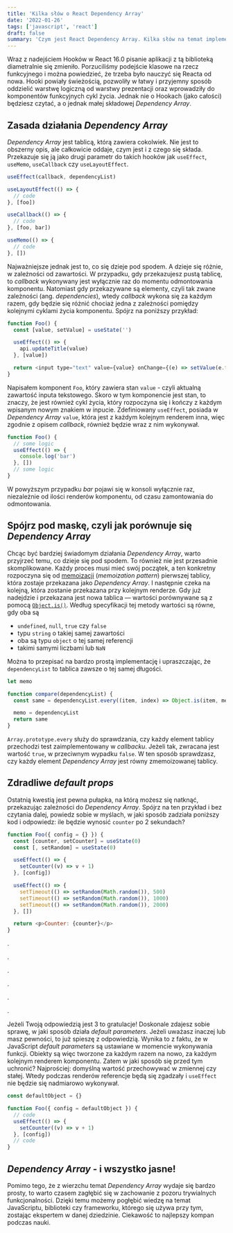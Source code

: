 ```yaml
---
title: 'Kilka słów o React Dependency Array'
date: '2022-01-26'
tags: ['javascript', 'react']
draft: false
summary: 'Czym jest React Dependency Array. Kilka słów na temat implementacji, zasady działania oraz o tym jak się przestrzeć przed nieoczywistymi błędami.'
---
```


Wraz z nadejściem Hooków w React 16.0 pisanie aplikacji z tą biblioteką diametralnie się zmieniło. Porzuciliśmy podejście klasowe na rzecz funkcyjnego i można powiedzieć, że trzeba było nauczyć się Reacta od nowa. Hooki powiały świeżością, pozwoliły w łatwy i przyjemny sposób oddzielić warstwę logiczną od warstwy prezentacji oraz wprowadziły do komponentów funkcyjnych cykl życia. Jednak nie o Hookach (jako całości) będziesz czytać, a o jednak małej składowej _Dependency Array_.

## Zasada działania _Dependency Array_

_Dependency Array_ jest tablicą, którą zawiera cokolwiek. Nie jest to obszerny opis, ale całkowicie oddaje, czym jest i z czego się składa. Przekazuje się ją jako drugi parametr do takich hooków jak `useEffect`, `useMemo`, `useCallback` czy `useLayoutEffect`.

```javascript
useEffect(callback, dependencyList)

useLayoutEffect(() => {
  // code
}, [foo])

useCallback(() => {
  // code
}, [foo, bar])

useMemo(() => {
  // code
}, [])
```

Najważniejsze jednak jest to, co się dzieje pod spodem. A dzieje się różnie, w zależności od zawartości. W przypadku, gdy przekazujesz pustą tablicę, to _callback_ wykonywany jest wyłącznie raz do momentu odmontowania komponentu. Natomiast gdy przekazywane są elementy, czyli tak zwane zależności (ang. _dependencies_), wtedy _callback_ wykona się za każdym razem, gdy będzie się różnić chociaż jedna z zależności pomiędzy kolejnymi cyklami życia komponentu. Spójrz na poniższy przykład:

```javascript
function Foo() {
  const [value, setValue] = useState('')

  useEffect(() => {
    api.updateTitle(value)
  }, [value])

  return <input type="text" value={value} onChange={(e) => setValue(e.target.value)} />
}
```

Napisałem komponent `Foo`, który zawiera stan `value` - czyli aktualną zawartość inputa tekstowego. Skoro w tym komponencie jest stan, to znaczy, że jest również cykl życia, który rozpoczyna się i kończy z każdym wpisanym nowym znakiem w inpucie. Zdefiniowany `useEffect`, posiada w _Dependency Array_ `value`, która jest z każdym kolejnym renderem inna, więc zgodnie z opisem _callback_, również będzie wraz z nim wykonywał.

```javascript
function Foo() {
  // some logic
  useEffect(() => {
    console.log('bar')
  }, [])
  // some logic
}
```

W powyższym przypadku _bar_ pojawi się w konsoli wyłącznie raz, niezależnie od ilości renderów komponentu, od czasu zamontowania do odmontowania.

## Spójrz pod maskę, czyli jak porównuje się _Dependency Array_

Chcąc być bardziej świadomym działania _Dependency Array_, warto przyjrzeć temu, co dzieje się pod spodem. To również nie jest przesadnie skomplikowane. Każdy proces musi mieć swój początek, a ten konkretny rozpoczyna się od [memoizacji](https://www.nafrontendzie.pl/wzorzec-memoization-javascript) (_memoization pattern_) pierwszej tablicy, która zostaje przekazana jako _Dependency Array_. I następnie czeka na kolejną, która zostanie przekazana przy kolejnym renderze. Gdy już nadejdzie i przekazana jest nowa tablica — wartości porównywane są z pomocą [`Object.is()`](https://developer.mozilla.org/en-US/docs/Web/JavaScript/Reference/Global_Objects/Object/is). Według specyfikacji tej metody wartości są równe, gdy oba są

- `undefined`, `null`, `true` czy `false`
- typu `string` o takiej samej zawartości
- oba są typu `object` o tej samej referencji
- takimi samymi liczbami lub `NaN`

Można to przepisać na bardzo prostą implementację i upraszczając, że `dependencyList` to tablica zawsze o tej samej długości.

```javascript
let memo

function compare(dependencyList) {
  const same = dependencyList.every((item, index) => Object.is(item, memo[index]))

  memo = dependencyList
  return same
}
```

`Array.prototype.every` służy do sprawdzania, czy każdy element tablicy przechodzi test zaimplementowany w _callbacku_. Jeżeli tak, zwracana jest wartość `true`, w przeciwnym wypadku `false`. W ten sposób sprawdzasz, czy każdy element _Dependency Array_ jest równy zmemoizowanej tablicy.

## Zdradliwe _default props_

Ostatnią kwestią jest pewna pułapka, na którą możesz się natknąć, przekazując zależności do _Dependency Array_. Spójrz na ten przykład i bez czytania dalej, powiedz sobie w myślach, w jaki sposób zadziała poniższy kod i odpowiedz: ile będzie wynosić `counter` po 2 sekundach?

```javascript
function Foo({ config = {} }) {
  const [counter, setCounter] = useState(0)
  const [, setRandom] = useState(0)

  useEffect(() => {
    setCounter((v) => v + 1)
  }, [config])

  useEffect(() => {
    setTimeout(() => setRandom(Math.random()), 500)
    setTimeout(() => setRandom(Math.random()), 1000)
    setTimeout(() => setRandom(Math.random()), 2000)
  }, [])

  return <p>Counter: {counter}</p>
}
```

.

.

.

.

.

.

Jeżeli Twoją odpowiedzią jest 3 to gratulacje! Doskonale zdajesz sobie sprawę, w jaki sposób działa _default parameters_. Jeżeli uważasz inaczej lub masz pewności, to już spieszę z odpowiedzią. Wynika to z faktu, że w JavaScript _default parameters_ są ustawiane w momencie wykonywania funkcji. Obiekty są więc tworzone za każdym razem na nowo, za każdym kolejnym renderem komponentu. Zatem w jaki sposób się przed tym uchronić? Najprościej: domyślną wartość przechowywać w zmiennej czy stałej. Wtedy podczas renderów referencje będą się zgadzały i `useEffect` nie będzie się nadmiarowo wykonywał.

```javascript
const defaultObject = {}

function Foo({ config = defaultObject }) {
  // code
  useEffect(() => {
    setCounter((v) => v + 1)
  }, [config])
  // code
}
```

## _Dependency Array_ - i wszystko jasne!

Pomimo tego, że z wierzchu temat _Dependency Array_ wydaje się bardzo prosty, to warto czasem zagłębić się w zachowanie z pozoru trywialnych funkcjonalności. Dzięki temu możemy pogłębić wiedzę na temat JavaScriptu, biblioteki czy frameworku, którego się używa przy tym, zostając ekspertem w danej dziedzinie. Ciekawość to najlepszy kompan podczas nauki.

